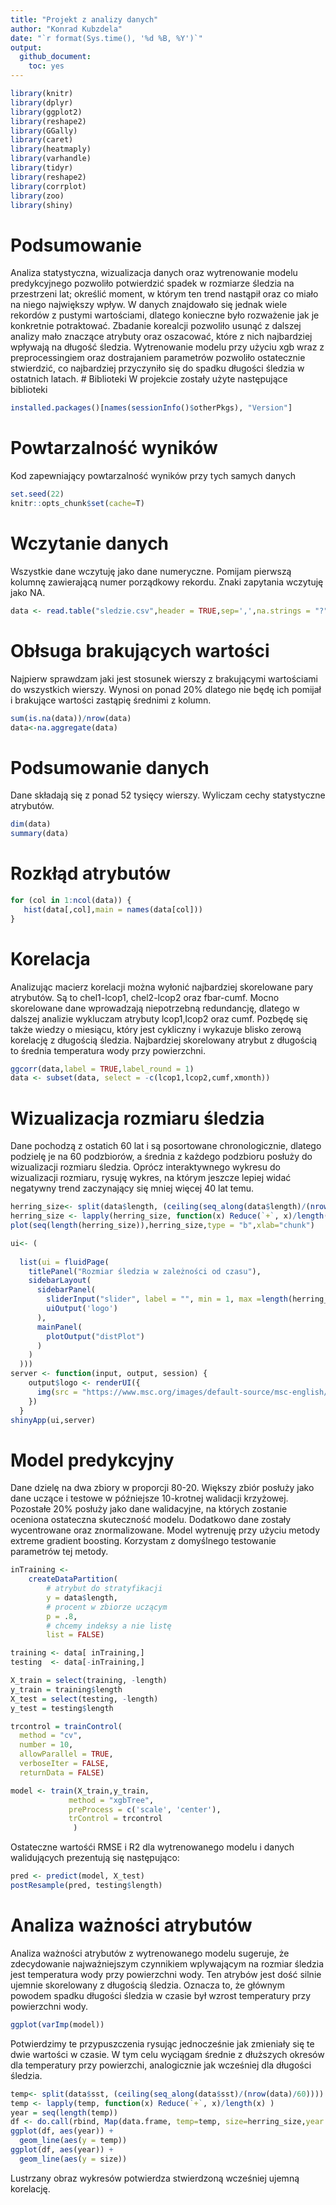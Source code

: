 ```yaml
---
title: "Projekt z analizy danych"
author: "Konrad Kubzdela"
date: "`r format(Sys.time(), '%d %B, %Y')`"
output: 
  github_document:
    toc: yes
---
```

```r
library(knitr)
library(dplyr)
library(ggplot2)
library(reshape2)
library(GGally)
library(caret)
library(heatmaply)
library(varhandle)
library(tidyr)
library(reshape2)
library(corrplot)
library(zoo)
library(shiny)
```
# Podsumowanie
Analiza statystyczna, wizualizacja danych oraz wytrenowanie modelu predykcyjnego pozwoliło potwierdzić spadek w rozmiarze śledzia na przestrzeni lat; określić moment, w którym ten trend nastąpił oraz co miało na niego największy wpływ. W danych znajdowało się jednak wiele rekordów z pustymi wartościami, dlatego konieczne było rozważenie jak je konkretnie potraktować. Zbadanie korealcji pozwoliło usunąć z dalszej analizy mało znaczące atrybuty oraz oszacować, które z nich najbardziej wpływają na długość śledzia. Wytrenowanie modelu przy użyciu xgb wraz z preprocessingiem oraz dostrajaniem parametrów pozwoliło ostatecznie stwierdzić, co najbardziej przyczyniło się do spadku długości śledzia w ostatnich latach.
# Biblioteki
W projekcie zostały użyte następujące biblioteki
```r
installed.packages()[names(sessionInfo()$otherPkgs), "Version"]
```
# Powtarzalność wyników
Kod zapewniający powtarzalność wyników przy tych samych danych
```r
set.seed(22)
knitr::opts_chunk$set(cache=T)
```
# Wczytanie danych
Wszystkie dane wczytuję jako dane numeryczne. Pomijam pierwszą kolumnę zawierającą numer porządkowy rekordu. Znaki zapytania wczytuję jako NA.

```r
data <- read.table("sledzie.csv",header = TRUE,sep=',',na.strings = "?", colClasses=c("NULL", rep(c("numeric"),15)))
```
# Obłsuga brakujących wartości
Najpierw sprawdzam jaki jest stosunek wierszy z brakującymi wartościami do wszystkich wierszy. Wynosi on ponad 20% dlatego nie będę ich pomijał i brakujące wartości zastąpię średnimi z kolumn.
```r
sum(is.na(data))/nrow(data)
data<-na.aggregate(data)
```
# Podsumowanie danych
Dane składają się z ponad 52 tysięcy wierszy. Wyliczam cechy statystyczne atrybutów.
```r
dim(data)
summary(data)
```
# Rozkłąd atrybutów
```r
for (col in 1:ncol(data)) {
   hist(data[,col],main = names(data[col]))
}
```

# Korelacja
Analizując macierz korelacji można wyłonić najbardziej skorelowane pary atrybutów. Są to chel1-lcop1, chel2-lcop2 oraz fbar-cumf. Mocno skorelowane dane wprowadzają niepotrzebną redundancję, dlatego w dalszej analizie wykluczam atrybuty lcop1,lcop2 oraz cumf. Pozbędę się także wiedzy o miesiącu, który jest cykliczny i wykazuje blisko zerową korelację z długością śledzia. Najbardziej skorelowany atrybut z długością to średnia temperatura wody przy powierzchni.
```r
ggcorr(data,label = TRUE,label_round = 1)
data <- subset(data, select = -c(lcop1,lcop2,cumf,xmonth))
```
# Wizualizacja rozmiaru śledzia
Dane pochodzą z ostatich 60 lat i są posortowane chronologicznie, dlatego podzielę je na 60 podzbiorów, a średnia z każdego podzbioru posłuży do wizualizacji rozmiaru śledzia. Oprócz interaktywnego wykresu do wizualizacji rozmiaru, rysuję wykres, na którym jeszcze lepiej widać negatywny trend zaczynający się mniej więcej 40 lat temu.
```r
herring_size<- split(data$length, (ceiling(seq_along(data$length)/(nrow(data)/60))))
herring_size <- lapply(herring_size, function(x) Reduce(`+`, x)/length(x) )
plot(seq(length(herring_size)),herring_size,type = "b",xlab="chunk")
```

```r
ui<- (
  
  list(ui = fluidPage(
    titlePanel("Rozmiar śledzia w zależności od czasu"),
    sidebarLayout(
      sidebarPanel(
        sliderInput("slider", label = "", min = 1, max =length(herring_size) , value=1),
        uiOutput('logo')
      ),
      mainPanel(
        plotOutput("distPlot")
      )
    )
  )))
server <- function(input, output, session) {
    output$logo <- renderUI({
      img(src = "https://www.msc.org/images/default-source/msc-english/content-banner/fish-to-eat/herring.jpg?sfvrsn=d1da5a4c_4", width = as.integer(herring_size[input$slider])*10)
    })
  }
shinyApp(ui,server)
```
# Model predykcyjny
Dane dzielę na dwa zbiory w proporcji 80-20. Większy zbiór posłuży jako dane uczące i testowe w późniejsze 10-krotnej walidacji krzyżowej. Pozostałe 20% posłuży jako dane walidacyjne, na których zostanie oceniona ostateczna skuteczność modelu. Dodatkowo dane zostały wycentrowane oraz znormalizowane. Model wytrenuję przy użyciu metody extreme gradient boosting. Korzystam z domyślnego testowanie parametrów tej metody.
```r
inTraining <- 
    createDataPartition(
        # atrybut do stratyfikacji
        y = data$length,
        # procent w zbiorze uczącym
        p = .8,
        # chcemy indeksy a nie listę
        list = FALSE)

training <- data[ inTraining,]
testing  <- data[-inTraining,]

X_train = select(training, -length)
y_train = training$length
X_test = select(testing, -length)
y_test = testing$length

trcontrol = trainControl(
  method = "cv",
  number = 10,  
  allowParallel = TRUE,
  verboseIter = FALSE,
  returnData = FALSE)

model <- train(X_train,y_train,
             method = "xgbTree",
             preProcess = c('scale', 'center'),
             trControl = trcontrol
              )
```

Ostateczne wartośći RMSE i R2 dla wytrenowanego modelu i danych walidujących prezentują się następująco:
```r
pred <- predict(model, X_test)
postResample(pred, testing$length)
```

# Analiza ważności atrybutów

Analiza ważności atrybutów z wytrenowanego modelu sugeruje, że zdecydowanie najważniejszym czynnikiem wplywającym na rozmiar śledzia jest temperatura wody przy powierzchni wody. Ten atrybów jest dość silnie ujemnie skorelowany z długością śledzia. Oznacza to, że głównym powodem spadku długości śledzia w czasie był wzrost temperatury przy powierzchni wody.

```r
ggplot(varImp(model))
```

Potwierdzimy te przypuszczenia rysując jednocześnie jak zmieniały się te dwie wartości w czasie. W tym celu wyciągam średnie z dłuższych okresów dla temperatury przy powierzchi, analogicznie jak wcześniej dla długości śledzia.
```r
temp<- split(data$sst, (ceiling(seq_along(data$sst)/(nrow(data)/60))))
temp <- lapply(temp, function(x) Reduce(`+`, x)/length(x) )
year = seq(length(temp))
df <- do.call(rbind, Map(data.frame, temp=temp, size=herring_size,year = year))
ggplot(df, aes(year)) + 
  geom_line(aes(y = temp)) 
ggplot(df, aes(year)) + 
  geom_line(aes(y = size)) 
```

Lustrzany obraz wykresów potwierdza stwierdzoną wcześniej ujemną korelację.

